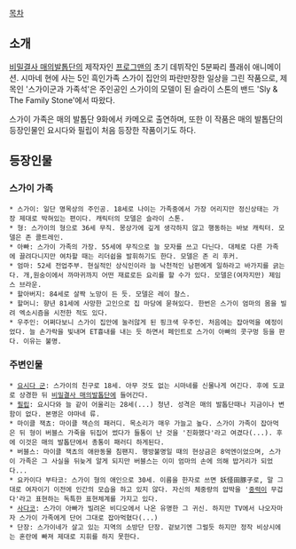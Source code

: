 [[목차]]

== 소개 ==

[[비밀결사 매의발톱단]]의 제작자인 [[프로그맨]]의 초기 데뷔작인 5분짜리 플래쉬 애니메이션. 시마네 현에 사는 5인 흑인가족 스가이 집안의 파란만장한 일상을 그린 작품으로, 제목인 '스가이군과 가족석'은 주인공인 스가이의 모델이 된 슬라이 스톤의 밴드 'Sly & The Family Stone'에서 따왔다. 

스가이 가족은 매의 발톱단 9화에서 카메오로 출연하며, 또한 이 작품은 매의 발톱단의 등장인물인 요시다와 필립이 처음 등장한 작품이기도 하다.


== 등장인물 ==
=== 스가이 가족 ===
 * 스가이: 일단 명목상의 주인공. 18세로 나이는 가족중에서 가장 어리지만 정신상태는 가장 제대로 박혀있는 편이다. 캐릭터의 모델은 슬라이 스톤.
 * 형: 스가이의 형으로 36세 무직. 몽상가에 깊게 생각하지 않고 행동하는 바보 캐릭터. 모델은 존 콜트레인.
 * 아빠: 스가이 가족의 가장. 55세에 무직으로 늘 모자를 쓰고 다닌다. 대체로 다른 가족에 끌려다니지만 여차할 때는 리더쉽을 발휘하기도 한다. 모델은 존 리 후커. 
 * 엄마: 52세 전업주부. 현실적인 상식인이라 늘 낙천적인 남편에게 일하라고 바가지를 긁는다. 개,원숭이에서 까마귀까지 어떤 재료로든 요리를 할 수가 있다. 모델은(여자지만) 제임스 브라운.
 * 할아버지: 84세로 살짝 노망이 든 듯. 모델은 레이 찰스.
 * 할머니: 향년 81세에 사망한 고인으로 집 마당에 묻혀있다. 한번은 스가이 엄마의 몸을 빌려 엑소시즘을 시전한 적도 있다.
 * 우주인: 어쩌다보니 스가이 집안에 눌러않게 된 핑크색 우주인. 처음에는 잡아먹을 예정이었다. 늘 손가락을 빛내며 ET흉내를 내는 듯 하면서 페인트로 스가이 아빠의 콧구멍 등을 판다. 이유는 불명.


=== 주변인물 ===
 * [[요시다 군]]: 스가이의 친구로 18세. 아무 것도 없는 시마네를 신물나게 여긴다. 후에 도쿄로 상경한 뒤 [[비밀결사 매의발톱단]]에 들어간다.
 * [[필립]]: 요시다와 늘 같이 어울리는 28세(...) 청년. 성격은 매의 발톱단때나 지금이나 변함이 없다. 본명은 야마네 류.
 * 마이클 잭쵸: 마이클 잭슨의 패러디. 목소리가 매우 가늘고 높다. 스가이 가족이 잡아먹은 뒤 형이 버블스 가죽을 뒤집어 썼다가 들통이 난 것을 '진화했다'라고 여겼다(...). 후에 이것은 매의 발톱단에서 총통이 패러디 하게된다.
 * 버블스: 마이클 잭쵸의 애완동물 침팬지. 행방불명일 때의 현상금은 8억엔이었으며, 스가이 가족은 그 사실을 뒤늦게 알게 되지만 버블스는 이미 엄마의 손에 의해 밥거리가 되었다...
 * 요카이다 부타코: 스가이 형의 애인으로 30세. 이름을 한자로 쓰면 妖怪田豚子로, 말 그대로 여자이기 이전에 인간의 모습을 하고 있지 않다. 자신의 체중량의 압박을 '[[중력]]이 무겁다'라고 표현하는 독특한 표현체계를 가지고 있다.
 * [[사다코]]: 스가이 아빠가 빌려온 비디오에서 나온 유명한 그 귀신. 하지만 TV에서 나오자마자 스가이 가족에게 단어 그대로 잡아먹혔다(...) 
 * 단장: 스가이네가 살고 있는 지역의 소방단 단장. 겉보기엔 그럴듯 하지만 정작 비상시에는 혼란에 빠져 제대로 지휘를 하지 못한다.
